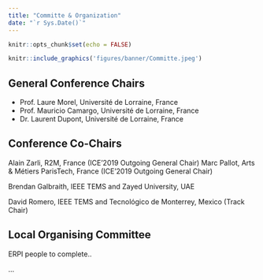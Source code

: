 ```yaml
---
title: "Committe & Organization"
date: "`r Sys.Date()`"
---
```


```r
knitr::opts_chunk$set(echo = FALSE)
```


```r
knitr::include_graphics('figures/banner/Committe.jpeg')
```



## General Conference Chairs

- Prof. Laure Morel, Université de Lorraine, France
- Prof. Mauricio Camargo, Université de Lorraine, France
- Dr. Laurent Dupont, Université de Lorraine, France


## Conference Co-Chairs

Alain Zarli, R2M, France (ICE'2019 Outgoing General Chair)
Marc Pallot, Arts & Métiers ParisTech, France (ICE'2019 Outgoing General Chair)

Brendan Galbraith, IEEE TEMS and Zayed University, UAE

David Romero, IEEE TEMS and Tecnológico de Monterrey, Mexico (Track Chair)

## Local Organising Committee

ERPI people to complete..

...


